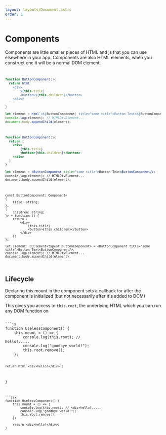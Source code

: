 ```yaml
---
layout: layouts/Document.astro
order: 1
---
```



# Components

Components are little smaller pieces of HTML and js that you can use elsewhere in your app. Components are also HTML elements, when you construct one it will be a normal DOM element.
<Code>
```js
function ButtonComponent(){
  return html`
    <div>
        ${this.title}
        <button>${this.children}</button>
    </div>
  `
}

let element = html`<${ButtonComponent} title="some title">Button Text<${ButtonComponent}/>`;
console.log(element); // HTMLDivElement...
document.body.appendChild(element);
```
```jsx
function ButtonComponent(){
  return (
    <div>
        {this.title}
        <button>{this.children}</button>
    </div>
  )
}

let element = <ButtonComponent title="some title">Button Text<ButtonComponent/>;
console.log(element); // HTMLDivElement...
document.body.appendChild(element);
```
```tsx
const ButtonComponent: Component<
{
	title: string;
},
{
	children: string;
}> = function () {
	return (
		<div>
			{this.title}
			<button>{this.children}</button>
		</div>
	);
};

let element: DLElement<typeof ButtonComponent> = <ButtonComponent title="some title">Button Text<ButtonComponent/>;
console.log(element); // HTMLDivElement...
document.body.appendChild(element);
```
</Code>


## Lifecycle

Declaring this.mount in the component sets a callback for after the component is initialized (but not necessarily after it's added to DOM)

This gives you access to `this.root`, the underlying HTML which you can run any DOM function on

<Code>
```js
function UselessComponent() {
	this.mount = () => {
		console.log(this.root); // <div>hello!.....
		console.log("goodbye world!");
		this.root.remove();
	};

	return html`<div>hello!</div>`;
}
```
```jsx
function UselessComponent() {
	this.mount = () => {
		console.log(this.root); // <div>hello!.....
		console.log("goodbye world!");
		this.root.remove();
	};

	return <div>hello!</div>;
}
```
</Code>
